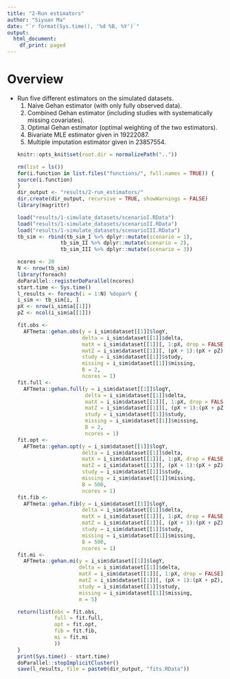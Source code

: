 ```yaml
---
title: "2-Run estimators"
author: "Siyuan Ma"
date: "`r format(Sys.time(), '%d %B, %Y')`"
output:
  html_document:
    df_print: paged
---
```

# Overview
- Run five different estimators on the simulated datasets.
  1. Naive Gehan estimator (with only fully observed data).
  2. Combined Gehan estimator (including studies with systematically missing covariates).
  3. Optimal Gehan estimator (optimal weighting of the two estimators).
  4. Bivariate MLE estimator given in 19222087.
  5. Multiple imputation estimator given in 23857554.
```r
knitr::opts_knit$set(root.dir = normalizePath(".."))
```
```r
rm(list = ls())
for(i.function in list.files("functions/", full.names = TRUE)) {
  source(i.function)
}
dir_output <- "results/2-run_estimators/"
dir.create(dir_output, recursive = TRUE, showWarnings = FALSE)
library(magrittr)
```
```r
load("results/1-simulate_datasets/scenarioI.RData")
load("results/1-simulate_datasets/scenarioII.RData")
load("results/1-simulate_datasets/scenarioIII.RData")
tb_sim <- rbind(tb_sim_I %>% dplyr::mutate(scenario = 1),
                tb_sim_II %>% dplyr::mutate(scenario = 2),
                tb_sim_III %>% dplyr::mutate(scenario = 3))
```
```r
ncores <- 20
N <- nrow(tb_sim)
library(foreach)
doParallel::registerDoParallel(ncores)
start.time <- Sys.time()
l_results <- foreach(i = 1:N) %dopar% {
  i_sim <- tb_sim[i, ]
  pX <- nrow(i_sim$a[[1]])
  pZ <- ncol(i_sim$a[[1]])
  
  fit.obs <- 
    AFTmeta::gehan.obs(y = i_sim$dataset[[1]]$logY,
                       delta = i_sim$dataset[[1]]$delta,
                       matX = i_sim$dataset[[1]][, 1:pX, drop = FALSE] %>% as.matrix,
                       matZ = i_sim$dataset[[1]][, (pX + 1):(pX + pZ), drop = FALSE] %>% as.matrix,
                       study = i_sim$dataset[[1]]$study,
                       missing = i_sim$dataset[[1]]$missing,
                       B = 2,
                       ncores = 1)
  fit.full <- 
    AFTmeta::gehan.full(y = i_sim$dataset[[1]]$logY,
                        delta = i_sim$dataset[[1]]$delta,
                        matX = i_sim$dataset[[1]][, 1:pX, drop = FALSE] %>% as.matrix,
                        matZ = i_sim$dataset[[1]][, (pX + 1):(pX + pZ), drop = FALSE] %>% as.matrix,
                        study = i_sim$dataset[[1]]$study,
                        missing = i_sim$dataset[[1]]$missing,
                        B = 2,
                        ncores = 1)
  fit.opt <- 
    AFTmeta::gehan.opt(y = i_sim$dataset[[1]]$logY,
                       delta = i_sim$dataset[[1]]$delta,
                       matX = i_sim$dataset[[1]][, 1:pX, drop = FALSE] %>% as.matrix,
                       matZ = i_sim$dataset[[1]][, (pX + 1):(pX + pZ), drop = FALSE] %>% as.matrix,
                       study = i_sim$dataset[[1]]$study,
                       missing = i_sim$dataset[[1]]$missing,
                       B = 500,
                       ncores = 1)
  fit.fib <- 
    AFTmeta::gehan.fib(y = i_sim$dataset[[1]]$logY,
                       delta = i_sim$dataset[[1]]$delta,
                       matX = i_sim$dataset[[1]][, 1:pX, drop = FALSE] %>% as.matrix,
                       matZ = i_sim$dataset[[1]][, (pX + 1):(pX + pZ), drop = FALSE] %>% as.matrix,
                       study = i_sim$dataset[[1]]$study,
                       missing = i_sim$dataset[[1]]$missing, 
                       B = 500,
                       ncores = 1)
  fit.mi <- 
    AFTmeta::gehan.mi(y = i_sim$dataset[[1]]$logY,
                      delta = i_sim$dataset[[1]]$delta,
                      matX = i_sim$dataset[[1]][, 1:pX, drop = FALSE] %>% as.matrix,
                      matZ = i_sim$dataset[[1]][, (pX + 1):(pX + pZ), drop = FALSE] %>% as.matrix,
                      study = i_sim$dataset[[1]]$study,
                      missing = i_sim$dataset[[1]]$missing, 
                      m = 5)
  
  return(list(obs = fit.obs,
              full = fit.full,
              opt = fit.opt,
              fib = fit.fib,
              mi = fit.mi
              ))
}
print(Sys.time() - start.time)
doParallel::stopImplicitCluster()
save(l_results, file = paste0(dir_output, "fits.RData"))
```